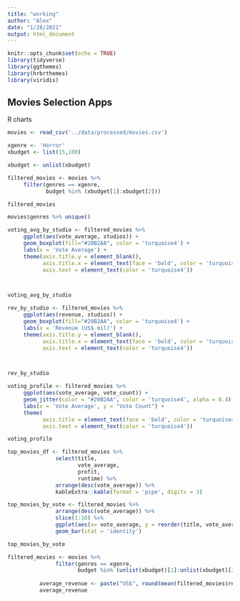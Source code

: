 ```yaml
---
title: "working"
author: "Alex"
date: "1/28/2021"
output: html_document
---
```


```r
knitr::opts_chunk$set(echo = TRUE)
library(tidyverse)
library(ggthemes)
library(hrbrthemes)
library(viridis)
```

## Movies Selection Apps 
R charts

```r

movies <- read_csv('../data/processed/movies.csv')

```

```r
xgenre <- 'Horror'
xbudget <- list(15,100)

xbudget <- unlist(xbudget)

filtered_movies <- movies %>% 
     filter(genres == xgenre,
            budget %in% (xbudget[1]:xbudget[2]))

filtered_movies
```

```r
movies$genres %>% unique()


```




```r


voting_avg_by_studio <- filtered_movies %>% 
     ggplot(aes(vote_average, studios)) +
     geom_boxplot(fill="#20B2AA", color = 'turquoise4') + 
     labs(x = 'Vote Average') +
     theme(axis.title.y = element_blank(),
           axis.title.x = element_text(face = 'bold', color = 'turquoise4'),
           axis.text = element_text(color = 'turquoise4'))



voting_avg_by_studio
```


```r

rev_by_studio <- filtered_movies %>% 
     ggplot(aes(revenue, studios)) +
     geom_boxplot(fill="#20B2AA", color = 'turquoise4') + 
     labs(x = 'Revenue (US$ mil)') +
     theme(axis.title.y = element_blank(),
           axis.title.x = element_text(face = 'bold', color = 'turquoise4'),
           axis.text = element_text(color = 'turquoise4'))



rev_by_studio
```


```r

voting_profile <- filtered_movies %>% 
     ggplot(aes(vote_average, vote_count)) +
     geom_jitter(color = "#20B2AA", color = 'turquoise4', alpha = 0.4) +
     labs(x = 'Vote Average', y = "Vote Count") +
     theme(
           axis.title = element_text(face = 'bold', color = 'turquoise4'),
           axis.text = element_text(color = 'turquoise4'))

voting_profile

```

```r

top_movies_df <- filtered_movies %>% 
               select(title,
                      vote_average,
                      profit,
                      runtime) %>% 
               arrange(desc(vote_average)) %>% 
               kableExtra::kable(format = 'pipe', digits = 3)


```

```r

top_movies_by_vote <- filtered_movies %>% 
               arrange(desc(vote_average)) %>% 
               slice(1:10) %>%
               ggplot(aes(x= vote_average, y = reorder(title, vote_average), fill = runtime)) +
               geom_bar(stat = 'identity')

top_movies_by_vote

```
```r
filtered_movies <- movies %>% 
               filter(genres == xgenre,
                      budget %in% (unlist(xbudget)[1]:unlist(xbudget)[2]))
          
          average_revenue <- paste("US$", round(mean(filtered_movies$revenue),2),"mil")
          average_revenue
```

